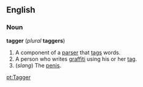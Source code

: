 ==English==
===Noun===
'''tagger''' (''plural'' '''taggers''')

<!--Definitions were gleaned from the British National Corpus http://sara.natcorp.ox.ac.uk/cgi-bin/saraWeb?qy=tagger - please amend and improve-->
#A component of a [[parser]] that [[tag]]s words.
#A person who writes [[graffiti]] using his or her [[tag]].
#(''slang'') The [[penis]].<!--in Esquire. London: The National Magazine Company Ltd, 1992--><!--variant of "tadger"?-->

[[pt:Tagger]]